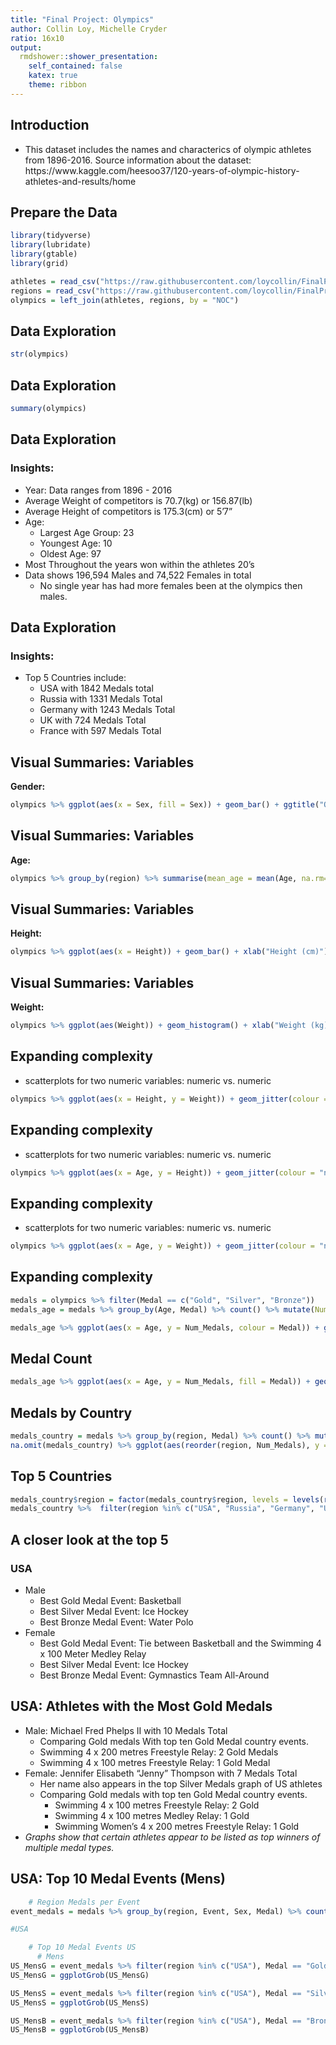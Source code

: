 ---
title: "Final Project: Olympics"
author: Collin Loy, Michelle Cryder
ratio: 16x10
output:
  rmdshower::shower_presentation:
    self_contained: false
    katex: true
    theme: ribbon
---

## Introduction
  - This dataset includes the names and characterics of olympic athletes from 1896-2016. Source information about the dataset: https://www.kaggle.com/heesoo37/120-years-of-olympic-history-athletes-and-results/home
  
## Prepare the Data
```{r message=FALSE}
library(tidyverse)
library(lubridate)
library(gtable)
library(grid)

athletes = read_csv("https://raw.githubusercontent.com/loycollin/FinalProject/master/athlete_events.csv")     #import athlete data 
regions = read_csv("https://raw.githubusercontent.com/loycollin/FinalProject/master/noc_regions.csv")         #import region data
olympics = left_join(athletes, regions, by = "NOC")                                                           #join athletes and region data by NOC 
```

## Data Exploration
```{r echo=FALSE, message=FALSE}
str(olympics)
```

## Data Exploration
```{r echo=FALSE, message=FALSE}
summary(olympics)
```

## Data Exploration
### **Insights:**
* Year: Data ranges from 1896 - 2016
* Average Weight of competitors is 70.7(kg) or 156.87(lb)
* Average Height of competitors is 175.3(cm) or 5'7"
* Age:
    + Largest Age Group: 23
    + Youngest Age: 10
    + Oldest Age: 97
- Most Throughout the years won within the athletes 20's
- Data shows 196,594 Males and 74,522 Females in total
    + No single year has had more females been at the olympics then males.

## Data Exploration
### **Insights:**
- Top 5 Countries include:
    + USA with 1842 Medals total
    + Russia with 1331 Medals Total
    + Germany with 1243 Medals Total
    + UK with 724 Medals Total
    + France with 597 Medals Total

## Visual Summaries: Variables 
**Gender:**
```{r echo=FALSE, message=FALSE}
olympics %>% ggplot(aes(x = Sex, fill = Sex)) + geom_bar() + ggtitle("Olympic Athletes by Gender") + ylab("Count")
```

## Visual Summaries: Variables 
**Age:**

```{r echo=FALSE, message=FALSE}
olympics %>% group_by(region) %>% summarise(mean_age = mean(Age, na.rm=TRUE)) %>% ggplot(aes(mean_age)) + geom_histogram(binwidth = 0.25) + xlab("Age") + ylab("Count") + ggtitle("Mean Olympic Athlete Age")
```

## Visual Summaries: Variables 
**Height:**

```{r echo=FALSE, message=FALSE, warning=FALSE}
olympics %>% ggplot(aes(x = Height)) + geom_bar() + xlab("Height (cm)") + ylab("Count") + ggtitle("Mean Olympic Athlete Height")
```

## Visual Summaries: Variables 
**Weight:**

```{r echo=FALSE, message=FALSE, warning=FALSE}
olympics %>% ggplot(aes(Weight)) + geom_histogram() + xlab("Weight (kg)") + ylab("Count") + ggtitle("Mean Olympic Athlete Weight")
```

## Expanding complexity
- scatterplots for two numeric variables: numeric vs. numeric

```{r echo=FALSE, message=FALSE, warning=FALSE}
olympics %>% ggplot(aes(x = Height, y = Weight)) + geom_jitter(colour = "navy", size = 0.5) + ylab("Weight (kg)") + xlab("Height (cm)") + ggtitle("Athlete Height vs Weight")
```

## Expanding complexity
- scatterplots for two numeric variables: numeric vs. numeric

```{r echo=FALSE, message=FALSE, warning=FALSE}
olympics %>% ggplot(aes(x = Age, y = Height)) + geom_jitter(colour = "navy", size = 0.1) + ylab("Height (cm)") + ggtitle("Athlete Age vs Height")
```

## Expanding complexity
- scatterplots for two numeric variables: numeric vs. numeric

```{r echo=FALSE, message=FALSE, warning=FALSE}
olympics %>% ggplot(aes(x = Age, y = Weight)) + geom_jitter(colour = "navy", size = 0.1) + ylab("Weight (kg)") + ggtitle("Athlete Age vs Weight")
```

## Expanding complexity

```{r echo=FALSE, message=FALSE, warning=FALSE}
medals = olympics %>% filter(Medal == c("Gold", "Silver", "Bronze"))
medals_age = medals %>% group_by(Age, Medal) %>% count() %>% mutate(Num_Medals = n) %>% select(-n)

medals_age %>% ggplot(aes(x = Age, y = Num_Medals, colour = Medal)) + geom_point() + scale_color_manual(values=c("#bf6f40", "#ffbf00", "#bab2ab")) + ylab("Medal Count") + ggtitle("Medal Count by Age")
```

## Medal Count
```{r echo=FALSE, message=FALSE, warning=FALSE}
medals_age %>% ggplot(aes(x = Age, y = Num_Medals, fill = Medal)) + geom_bar(stat = "identity") + scale_fill_manual(values=c("#bf6f40", "#ffbf00", "#bab2ab")) + ylab("Medal Count") + ggtitle("Medal Count by Age")
```

## Medals by Country
```{r echo=FALSE, message=FALSE, warning=FALSE, fig.width=16, fig.height=15}
medals_country = medals %>% group_by(region, Medal) %>% count() %>% mutate(Num_Medals = n) %>% select(-n) %>% arrange(desc(Num_Medals), Medal)
na.omit(medals_country) %>% ggplot(aes(reorder(region, Num_Medals), y = Num_Medals, fill = Medal)) + geom_bar(stat = "identity") + coord_flip() + scale_fill_manual(values=c("#bf6f40", "#ffbf00", "#bab2ab")) + ylab("Medal Count") + xlab("") + ggtitle("Medal Count by Country")
```

## Top 5 Countries
```{r echo=FALSE, message=FALSE, warning=FALSE}
medals_country$region = factor(medals_country$region, levels = levels(reorder(medals_country$region, medals_country$Num_Medals, sum, na.rm=TRUE)))
medals_country %>%  filter(region %in% c("USA", "Russia", "Germany", "UK", "France")) %>% ggplot(aes(x = region, y = Num_Medals, fill = Medal)) + geom_bar(stat = "identity") + coord_flip() + scale_fill_manual(values=c("#bf6f40", "#ffbf00", "#bab2ab")) + ylab("Medal Count") + xlab("") + ggtitle("Medal Count: Top 5 Countries")
```

## A closer look at the top 5
### **USA**  
+ Male
    + Best Gold Medal Event: Basketball
    + Best Silver Medal Event: Ice Hockey
    + Best Bronze Medal Event: Water Polo
+ Female
    + Best Gold Medal Event: Tie between Basketball and the Swimming 4 x 100 Meter Medley Relay
    + Best Silver Medal Event: Ice Hockey
    + Best Bronze Medal Event: Gymnastics Team All-Around
    
  
## **USA: Athletes with the Most Gold Medals**
+ Male: Michael Fred Phelps II with 10 Medals Total
    + Comparing Gold medals With top ten Gold Medal country events.
    + Swimming 4 x 200 metres Freestyle Relay: 2 Gold Medals
    + Swimming 4 x 100 metres Freestyle Relay: 1 Gold Medal
+ Female: Jennifer Elisabeth "Jenny" Thompson with 7 Medals Total
    + Her name also appears in the top  Silver Medals graph of US athletes
    + Comparing Gold medals with top ten Gold Medal country events.
        + Swimming 4 x 100 metres Freestyle Relay: 2 Gold
        + Swimming 4 x 100 metres Medley Relay: 1 Gold
        + Swimming Women's 4 x 200 metres Freestyle Relay: 1 Gold
+ *Graphs show that certain athletes appear to be listed as top winners of multiple medal types.*


## **USA: Top 10 Medal Events (Mens)**

```{r echo=FALSE, message=FALSE, warning=FALSE}    
    # Region Medals per Event
event_medals = medals %>% group_by(region, Event, Sex, Medal) %>% count() %>% mutate(Num_Medals = n) %>% select(-n) %>% arrange(desc(Num_Medals), Medal)

#USA

    # Top 10 Medal Events US
      # Mens
US_MensG = event_medals %>% filter(region %in% c("USA"), Medal == "Gold", Sex == "M") %>% arrange(desc(Num_Medals)) %>% head(10) %>% ggplot(aes(reorder(Event, Num_Medals), y = Num_Medals)) + geom_bar(stat = "identity") + ylab("Gold Medals") + xlab(" ") + theme(axis.text.x = element_text(angle = 90, hjust = 1)) + ggtitle(" ")
US_MensG = ggplotGrob(US_MensG)

US_MensS = event_medals %>% filter(region %in% c("USA"), Medal == "Silver", Sex == "M") %>% arrange(desc(Num_Medals)) %>% head(10) %>% ggplot(aes(reorder(Event, Num_Medals), y = Num_Medals)) + geom_bar(stat = "identity") + ylab("Silver Medals") + xlab(" ") + theme(axis.text.x = element_text(angle = 90, hjust = 1)) + ggtitle("USA Mens")
US_MensS = ggplotGrob(US_MensS)

US_MensB = event_medals %>% filter(region %in% c("USA"), Medal == "Bronze", Sex == "M") %>% arrange(desc(Num_Medals)) %>% head(10) %>% ggplot(aes(reorder(Event, Num_Medals), y = Num_Medals)) + geom_bar(stat = "identity") + ylab("Bronze Medals") + xlab(" ") + theme(axis.text.x = element_text(angle = 90, hjust = 1)) + ggtitle(" ")
US_MensB = ggplotGrob(US_MensB)   

```



